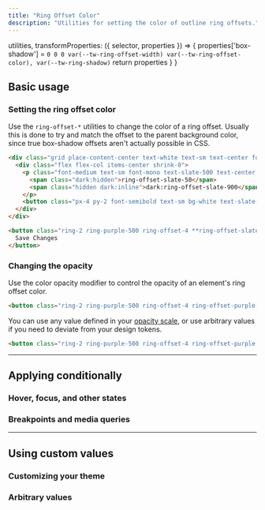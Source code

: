 ```yaml
---
title: "Ring Offset Color"
description: "Utilities for setting the color of outline ring offsets."
---
```



  utilities,
  transformProperties: ({ selector, properties }) => {
    properties['box-shadow'] = `0 0 0 var(--tw-ring-offset-width) var(--tw-ring-offset-color), var(--tw-ring-shadow)`
    return properties
  }
}

## Basic usage

### Setting the ring offset color

Use the `ring-offset-*` utilities to change the color of a ring offset. Usually this is done to try and match the offset to the parent background color, since true box-shadow offsets aren't actually possible in CSS.

```html {{ example: true }}
<div class="grid place-content-center text-white text-sm text-center font-bold leading-6">
  <div class="flex flex-col items-center shrink-0">
    <p class="font-medium text-sm font-mono text-slate-500 text-center mb-3 dark:text-slate-400">
      <span class="dark:hidden">ring-offset-slate-50</span>
      <span class="hidden dark:inline">dark:ring-offset-slate-900</span>
    </p>
    <button class="px-4 py-2 font-semibold text-sm bg-white text-slate-700 border border-slate-300 rounded-md shadow-sm ring-2 ring-offset-4 ring-offset-slate-50 ring-purple-500 dark:bg-slate-700 dark:text-slate-200 dark:border-transparent dark:ring-offset-slate-900">Save Changes</button>
  </div>
</div>
```

```html
<button class="ring-2 ring-purple-500 ring-offset-4 **ring-offset-slate-50** **dark:ring-offset-slate-900** ...">
  Save Changes
</button>
```

### Changing the opacity

Use the color opacity modifier to control the opacity of an element's ring offset color.

```html
<button class="ring-2 ring-purple-500 ring-offset-4 ring-offset-purple-100**/50**"></button>
```

You can use any value defined in your [opacity scale](/docs/opacity), or use arbitrary values if you need to deviate from your design tokens.

```html
<button class="ring-2 ring-purple-500 ring-offset-4 ring-offset-purple-100**/[.55]**"></button>
```

---

## <Heading ignore>Applying conditionally</Heading>

### <Heading ignore>Hover, focus, and other states</Heading>

<HoverFocusAndOtherStates defaultClass="ring-2 ring-offset-2 ring-offset-blue-300" featuredClass="ring-offset-blue-500" />

### <Heading ignore>Breakpoints and media queries</Heading>

<BreakpointsAndMediaQueries defaultClass="ring-2 ring-offset-2 ring-offset-blue-300" featuredClass="ring-offset-blue-500" />

---

## Using custom values

### Customizing your theme

<CustomizePluginColors name="ring offset color" configKey="ringOffsetColor" />

### Arbitrary values

<ArbitraryValues name="ring offset color" featuredClass="ring-offset-[#50d71e]" />

